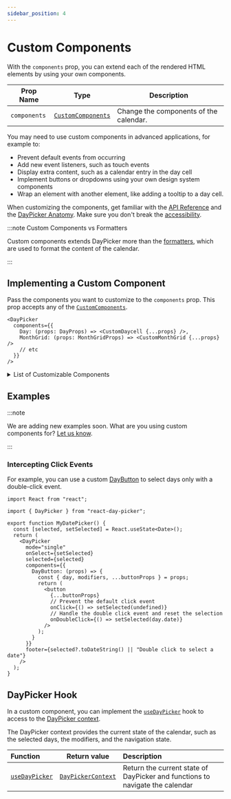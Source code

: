```yaml
---
sidebar_position: 4
---
```


# Custom Components

With the `components` prop, you can extend each of the rendered HTML elements by using your own components.

| Prop Name    | Type                                                          | Description                            |
| ------------ | ------------------------------------------------------------- | -------------------------------------- |
| `components` | [`CustomComponents`](../api/type-aliases/CustomComponents.md) | Change the components of the calendar. |

You may need to use custom components in advanced applications, for example to:

- Prevent default events from occurring
- Add new event listeners, such as touch events
- Display extra content, such as a calendar entry in the day cell
- Implement buttons or dropdowns using your own design system components
- Wrap an element with another element, like adding a tooltip to a day cell.

When customizing the components, get familiar with the [API Reference](../api#components) and the [DayPicker Anatomy](../docs/anatomy.mdx). Make sure you don't break the [accessibility](../docs/accessibility.mdx).

:::note Custom Components vs Formatters

Custom components extends DayPicker more than the [formatters](../docs/translation.mdx#custom-formatters), which are used to format the content of the calendar.

:::

## Implementing a Custom Component

Pass the components you want to customize to the `components` prop. This prop accepts any of the [`CustomComponents`](../api/type-aliases/CustomComponents.md).

```tsx
<DayPicker
  components={{
    Day: (props: DayProps) => <CustomDaycell {...props} />,
    MonthGrid: (props: MonthGridProps) => <CustomMonthGrid {...props} />
    // etc
  }}
/>
```

<details>
  <summary>List of Customizable Components</summary>

| Function                                                   | Description                                                                                          |
| ---------------------------------------------------------- | ---------------------------------------------------------------------------------------------------- |
| [`Button`](../api/functions/Button.md)                     | Render the button elements in the calendar.                                                          |
| [`CaptionLabel`](../api/functions/CaptionLabel.md)         | Render the label in the month caption.                                                               |
| [`Chevron`](../api/functions/Chevron.md)                   | Render the chevron icon used in the navigation buttons and dropdowns.                                |
| [`Day`](../api/functions/Day.md)                           | Render the gridcell of a day in the calendar and handle the interaction and the focus with they day. |
| [`DayButton`](../api/functions/DayButton.md)               | Render the button for a day in the calendar.                                                         |
| [`Dropdown`](../api/functions/Dropdown.md)                 | Render a dropdown component to use in the navigation bar.                                            |
| [`DropdownNav`](../api/functions/DropdownNav.md)           | Render the the navigation dropdowns.                                                                 |
| [`Footer`](../api/functions/Footer.md)                     | Component wrapping the footer.                                                                       |
| [`Month`](../api/functions/Month.md)                       | Render the grid with the weekday header row and the weeks for the given month.                       |
| [`MonthCaption`](../api/functions/MonthCaption.md)         | Render the caption of a month in the calendar.                                                       |
| [`MonthGrid`](../api/functions/MonthGrid.md)               | Render the grid of days in a month.                                                                  |
| [`Months`](../api/functions/Months.md)                     | Component wrapping the month grids.                                                                  |
| [`Nav`](../api/functions/Nav.md)                           | Render the toolbar with the navigation button.                                                       |
| [`Option`](../api/functions/Option.md)                     | Render the `option` element.                                                                         |
| [`Root`](../api/functions/Root.md)                         | Render the root element.                                                                             |
| [`Select`](../api/functions/Select.md)                     | Render the `select` element.                                                                         |
| [`Week`](../api/functions/Week.md)                         | Render a row in the calendar, with the days and the week number.                                     |
| [`WeekNumber`](../api/functions/WeekNumber.md)             | Render the cell with the number of the week.                                                         |
| [`WeekNumberHeader`](../api/functions/WeekNumberHeader.md) | Render the column header for the week numbers.                                                       |
| [`Weekday`](../api/functions/Weekday.md)                   | Render the column header with the weekday name (e.g. "Mo", "Tu", etc.).                              |
| [`Weekdays`](../api/functions/Weekdays.md)                 | Render the row with the weekday names.                                                               |
| [`Weeks`](../api/functions/Weeks.md)                       | Render the weeks in the month grid.                                                                  |

</details>

## Examples

:::note

We are adding new examples soon. What are you using custom components for? [Let us know](https://github.com/gpbl/react-day-picker/discussions).

:::

### Intercepting Click Events

For example, you can use a custom [DayButton](../api/functions/DayButton.md) to select days only with a double-click event.

```tsx title="./MyDatePicker.tsx"
import React from "react";

import { DayPicker } from "react-day-picker";

export function MyDatePicker() {
  const [selected, setSelected] = React.useState<Date>();
  return (
    <DayPicker
      mode="single"
      onSelect={setSelected}
      selected={selected}
      components={{
        DayButton: (props) => {
          const { day, modifiers, ...buttonProps } = props;
          return (
            <button
              {...buttonProps}
              // Prevent the default click event
              onClick={() => setSelected(undefined)}
              // Handle the double click event and reset the selection
              onDoubleClick={() => setSelected(day.date)}
            />
          );
        }
      }}
      footer={selected?.toDateString() || "Double click to select a date"}
    />
  );
}
```

<BrowserWindow>
  <Examples.CustomDayButton />
</BrowserWindow>

## DayPicker Hook

In a custom component, you can implement the [`useDayPicker`](../api/functions/useDayPicker.md) hook to access to the [DayPicker context](../api/type-aliases/DayPickerContext.md).

The DayPicker context provides the current state of the calendar, such as the selected days, the modifiers, and the navigation state.

| Function                                           | Return value                                                  | Description                                                                  |
| :------------------------------------------------- | ------------------------------------------------------------- | :--------------------------------------------------------------------------- |
| [`useDayPicker`](../api/functions/useDayPicker.md) | [`DayPickerContext`](../api/type-aliases/DayPickerContext.md) | Return the current state of DayPicker and functions to navigate the calendar |
